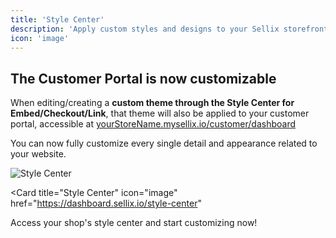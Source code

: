 ```yaml
---
title: 'Style Center'
description: 'Apply custom styles and designs to your Sellix storefront and see your dreams become reality.'
icon: 'image'
---
```


## The Customer Portal is now customizable
When editing/creating a **custom theme through the Style Center for Embed/Checkout/Link**, that theme will also be applied to your customer portal, accessible at [yourStoreName.mysellix.io/customer/dashboard](https://yourstorename.mysellix.io/customer/dashboard)

You can now fully customize every single detail and appearance related to your website.

<Frame>
<img
  className="block"
  src="https://cdn-theme.mysellix.io/docs/style-center.png"
  alt="Style Center"
/>
</Frame>

<Card
  title="Style Center"
  icon="image"
  href="https://dashboard.sellix.io/style-center"
>
  Access your shop's style center and start customizing now!
</Card>